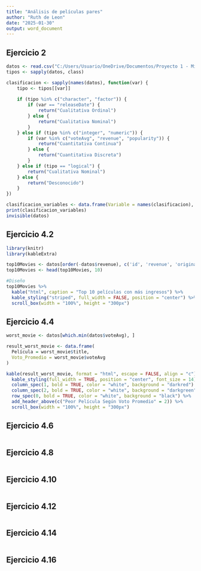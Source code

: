 ```yaml
---
title: "Análisis de películas pares"
author: "Ruth de Leon"
date: "2025-01-30"
output: word_document
---
```


## Ejercicio 2

```r
datos <- read.csv("C:/Users/Usuario/OneDrive/Documentos/Proyecto 1 - Mineria/movies.csv")
tipos <- sapply(datos, class)

clasificacion <- sapply(names(datos), function(var) {
    tipo <- tipos[[var]]
    
    if (tipo %in% c("character", "factor")) {
        if (var == "releaseDate") {
            return("Cualitativa Ordinal")
        } else {
            return("Cualitativa Nominal")
        }
    } else if (tipo %in% c("integer", "numeric")) {
        if (var %in% c("voteAvg", "revenue", "popularity")) {
            return("Cuantitativa Continua") 
        } else {
            return("Cuantitativa Discreta") 
        }
    } else if (tipo == "logical") {
        return("Cualitativa Nominal")  
    } else {
        return("Desconocido") 
    }
})

clasificacion_variables <- data.frame(Variable = names(clasificacion), Tipo = clasificacion)
print(clasificacion_variables)
invisible(datos)


```

## Ejercicio 4.2

```r
library(knitr)
library(kableExtra)

top10Movies <- datos[order(-datos$revenue), c('id', 'revenue', 'originalTitle')]
top10Movies <- head(top10Movies, 10)

#Diseño
top10Movies %>%
  kable("html", caption = "Top 10 películas con más ingresos") %>%
  kable_styling("striped", full_width = FALSE, position = "center") %>%
  scroll_box(width = "100%", height = "300px")


```





## Ejercicio 4.4

```r

worst_movie <- datos[which.min(datos$voteAvg), ]

result_worst_movie <- data.frame(
  Película = worst_movie$title,
  Voto_Promedio = worst_movie$voteAvg
)

kable(result_worst_movie, format = "html", escape = FALSE, align = "c") %>%
  kable_styling(full_width = TRUE, position = "center", font_size = 14) %>%
  column_spec(1, bold = TRUE, color = "white", background = "darkred") %>%
  column_spec(2, bold = TRUE, color = "white", background = "darkgreen") %>%
  row_spec(0, bold = TRUE, color = "white", background = "black") %>%
  add_header_above(c("Peor Película Según Voto Promedio" = 2)) %>%
  scroll_box(width = "100%", height = "300px")

```




## Ejercicio 4.6

```r



```






## Ejercicio 4.8

```r


```





## Ejercicio 4.10

```r


```




## Ejercicio 4.12

```r


```




## Ejercicio 4.14

```r


```




## Ejercicio 4.16

```r


```






















